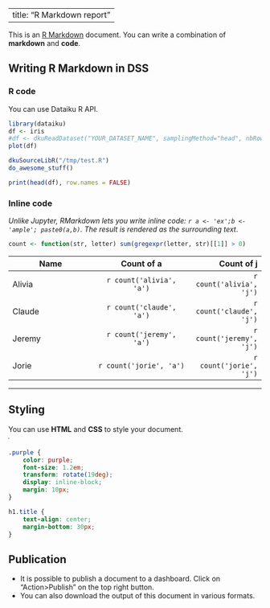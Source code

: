 
---
title: "R Markdown report"
---

This is an [R Markdown](http://rmarkdown.rstudio.com) document.
You can write a combination of **markdown** and **code**.

## Writing R Markdown in DSS

### R code


You can use Dataiku R API.

```r
library(dataiku)
df <- iris
#df <- dkuReadDataset("YOUR_DATASET_NAME", samplingMethod="head", nbRows=100000)
plot(df)

dkuSourceLibR("/tmp/test.R")
do_awesome_stuff()
```

<!-- The R environnement is shared across blocks -->

```r
print(head(df), row.names = FALSE)
```

### Inline code

*Unlike Jupyter, RMarkdown lets you write
inline code: `r a <- 'ex';b <- 'ample'; paste0(a,b)`. The result is rendered
as the surrounding text*.

```r
count <- function(str, letter) sum(gregexpr(letter, str)[[1]] > 0)
```

| Name          | Count of a                  | Count of j                |
| ------------- |:-------------:              | ----------:               |
| Alivia        | `r count('alivia', 'a')`    | `r count('alivia', 'j')`  |
| Claude        | `r count('claude', 'a')`    | `r count('claude', 'j')`  |
| Jeremy        | `r count('jeremy', 'a')`    | `r count('jeremy', 'j')`  |
| Jorie         | `r count('jorie', 'a')`     | `r count('jorie', 'j')`   |

---

## Styling
<span>You can use <strong class="purple">HTML</strong> and <strong class="purple">CSS</strong> to style your document.</span>
<marquee direction="right">&hellip;&nbsp;&gt;&lt;&gt;</marquee>

```css

.purple {
    color: purple;
    font-size: 1.2em;
    transform: rotate(19deg);
    display: inline-block;
    margin: 10px;
}

h1.title {
    text-align: center;
    margin-bottom: 30px;
}

```

## Publication

 - It is possible to publish a document to a dashboard. Click on "Action>Publish" on the top right button.
 - You can also download the output of this document in various formats.



